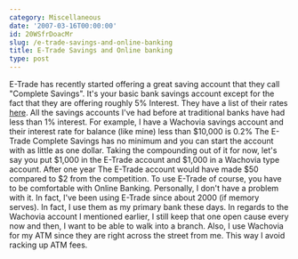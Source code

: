 ```yaml
---
category: Miscellaneous
date: '2007-03-16T00:00:00'
id: 20WSfrDoacMr
slug: /e-trade-savings-and-online-banking
title: E-Trade Savings and Online banking
type: post
---
```


E-Trade has recently started offering a great saving account that
they call "Complete Savings". It's your basic bank savings account
except for the fact that they are offering roughly 5% Interest.
They have a list of their rates
[here](https://us.etrade.com/e/t/home/completesavings?_skinnertab=bank).
All the savings accounts I've had before at traditional banks have
had less than 1% interest. For example, I have a Wachovia savings
account and their interest rate for balance (like mine) less than
$10,000 is 0.2% The E-Trade Complete Savings has no minimum and you
can start the account with as little as one dollar. Taking the
compounding out of it for now, let's say you put $1,000 in the
E-Trade account and $1,000 in a Wachovia type account. After one
year The E-Trade account would have made $50 compared to $2 from
the competition. To use E-Trade of course, you have to be
comfortable with Online Banking. Personally, I don't have a problem
with it. In fact, I've been using E-Trade since about 2000 (if
memory serves). In fact, I use them as my primary bank these days.
In regards to the Wachovia account I mentioned earlier, I still
keep that one open cause every now and then, I want to be able to
walk into a branch. Also, I use Wachovia for my ATM since they are
right across the street from me. This way I avoid racking up ATM
fees.